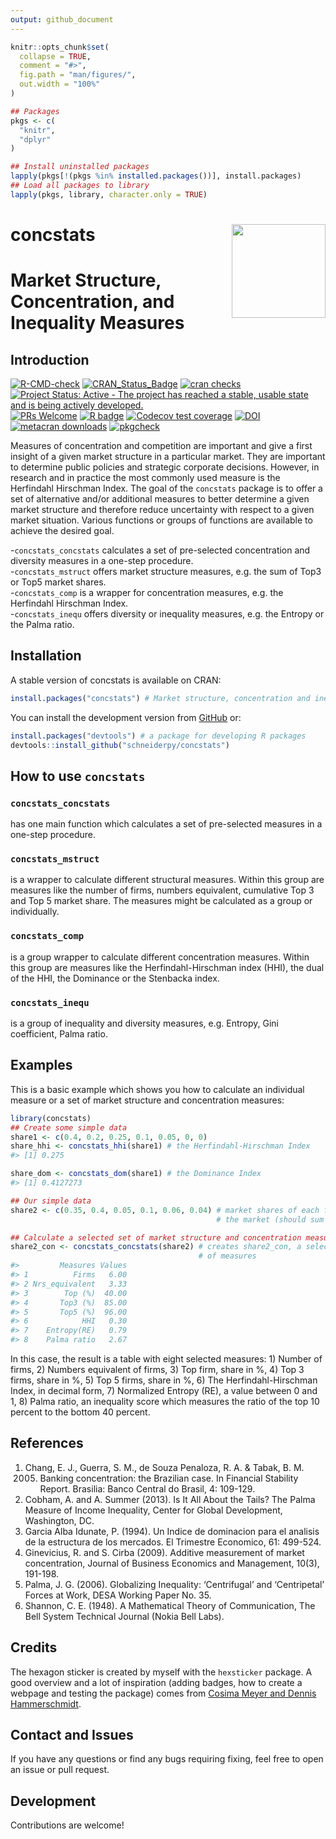 ```yaml
---
output: github_document
---
```


```r
knitr::opts_chunk$set(
  collapse = TRUE,
  comment = "#>",
  fig.path = "man/figures/",
  out.width = "100%"
)
```

```R
## Packages
pkgs <- c(
  "knitr",
  "dplyr"
)

## Install uninstalled packages
lapply(pkgs[!(pkgs %in% installed.packages())], install.packages)
## Load all packages to library 
lapply(pkgs, library, character.only = TRUE)
```


# concstats <img src='man/figures/logo.png' align="right" height="150" style="float:right; height:150px;"/>

#  Market Structure, Concentration, and Inequality Measures

## Introduction

<!-- badges: start -->

[![R-CMD-check](https://github.com/schneiderpy/concstats/workflows/R-CMD-check/badge.svg)](https://github.com/schneiderpy/concstats/actions)
[![CRAN_Status_Badge](https://www.r-pkg.org/badges/version/concstats)](https://cran.r-project.org/package=concstats)
[![cran checks](https://cranchecks.info/badges/summary/concstats)](https://cran.r-project.org/web/checks/check_results_concstats.html)
[![Project Status: Active - The project has reached a stable, usable state and is being actively developed.](https://www.repostatus.org/badges/latest/active.svg)](https://www.repostatus.org/#active)
[![PRs
Welcome](https://img.shields.io/badge/PRs-welcome-brightgreen.svg?style=plastic)](https://github.com/schneiderpy/concstats/pulls)
[![R
badge](https://img.shields.io/badge/Build%20with-♥%20and%20R-blue)](https://github.com/schneiderpy/concstats)
[![Codecov test coverage](https://codecov.io/gh/schneiderpy/concstats/branch/master/graph/badge.svg)](https://app.codecov.io/gh/schneiderpy/concstats?branch=master)
[![DOI](https://zenodo.org/badge/DOI/10.5281/zenodo.6456536.svg)](https://doi.org/10.5281/zenodo.6456536)
[![metacran downloads](https://cranlogs.r-pkg.org/badges/concstats)](https://cran.r-project.org/package=concstats)
[![pkgcheck](https://github.com/schneiderpy/concstats/workflows/pkgcheck/badge.svg)](https://github.com/schneiderpy/concstats/actions?query=workflow%3Apkgcheck)

<!-- badges: end -->

Measures of concentration and competition are important and give a first
insight of a given market structure in a particular market. They are important
to determine public policies and strategic corporate decisions.
However, in research and in practice the most commonly used measure is the
Herfindahl Hirschman Index. The goal of the `concstats` package is to offer a
set of alternative and/or additional measures to better determine a given market
structure and therefore reduce uncertainty with respect to a given market
situation.
Various functions or groups of functions are available to achieve the desired
goal.

\-`concstats_concstats` calculates a set of pre-selected concentration and
diversity measures in a one-step procedure.  
\-`concstats_mstruct` offers market structure measures, e.g. the sum of Top3 or
Top5 market shares.  
\-`concstats_comp` is a wrapper for concentration measures, e.g. the Herfindahl
Hirschman Index.  
\-`concstats_inequ` offers diversity or inequality measures, e.g. the Entropy or the
Palma ratio.


## Installation

A stable version of concstats is available on CRAN:
```r
install.packages("concstats") # Market structure, concentration and inequality measures
```

You can install the development version from
[GitHub](https://github.com/schneiderpy/concstats) or:

```r
install.packages("devtools") # a package for developing R packages
devtools::install_github("schneiderpy/concstats")
```

## How to use `concstats`

### `concstats_concstats`

has one main function which calculates a set of pre-selected measures in
a one-step procedure.

### `concstats_mstruct`

is a wrapper to calculate different structural measures. Within this group are
measures like the number of firms, numbers equivalent, cumulative Top 3 and
Top 5 market share. The measures might be calculated as a group or individually.

### `concstats_comp`

is a group wrapper to calculate different concentration measures. Within this
group are measures like the Herfindahl-Hirschman index (HHI), the dual of the
HHI, the Dominance or the Stenbacka index.

### `concstats_inequ`

is a group of inequality and diversity measures, e.g. Entropy, Gini coefficient,
Palma ratio.

## Examples

This is a basic example which shows you how to calculate an individual
measure or a set of market structure and concentration measures:

```r
library(concstats)
## Create some simple data
share1 <- c(0.4, 0.2, 0.25, 0.1, 0.05, 0, 0)
share_hhi <- concstats_hhi(share1) # the Herfindahl-Hirschman Index
#> [1] 0.275

share_dom <- concstats_dom(share1) # the Dominance Index
#> [1] 0.4127273

## Our simple data
share2 <- c(0.35, 0.4, 0.05, 0.1, 0.06, 0.04) # market shares of each firm in
                                              # the market (should sum up to 1)

## Calculate a selected set of market structure and concentration measures
share2_con <- concstats_concstats(share2) # creates share2_con, a selected set
                                          # of measures
#>         Measures Values
#> 1          Firms   6.00
#> 2 Nrs_equivalent   3.33
#> 3        Top (%)  40.00
#> 4       Top3 (%)  85.00
#> 5       Top5 (%)  96.00
#> 6            HHI   0.30
#> 7    Entropy(RE)   0.79
#> 8    Palma ratio   2.67
```

In this case, the result is a table with eight selected measures: 1)
Number of firms, 2) Numbers equivalent of firms, 3) Top firm, share in
%, 4) Top 3 firms, share in %, 5) Top 5 firms, share in %, 6) The
Herfindahl-Hirschman Index, in decimal form, 7) Normalized Entropy (RE),
a value between 0 and 1, 8) Palma ratio, an inequality score which
measures the ratio of the top 10 percent to the bottom 40 percent.

## References

1.  Chang, E. J., Guerra, S. M., de Souza Penaloza, R. A. & Tabak, B. M.
    (2005) Banking concentration: the Brazilian case. In Financial
    Stability Report. Brasilia: Banco Central do Brasil, 4: 109-129.
2.  Cobham, A. and A. Summer (2013). Is It All About the Tails? The
    Palma Measure of Income Inequality, Center for Global Development,
    Washington, DC.
3.  Garcia Alba Idunate, P. (1994). Un Indice de dominacion para el
    analisis de la estructura de los mercados. El Trimestre Economico,
    61: 499-524.
4.  Ginevicius, R. and S. Cirba (2009). Additive measurement of market
    concentration, Journal of Business Economics and Management, 10(3),
    191-198. \doi{10.3846/1611-1699.2009.10.191-198}
5.  Palma, J. G. (2006). Globalizing Inequality: 'Centrifugal' and
    'Centripetal' Forces at Work, DESA Working Paper No. 35.
6.  Shannon, C. E. (1948). A Mathematical Theory of Communication, The
    Bell System Technical Journal (Nokia Bell Labs).

## Credits

The hexagon sticker is created by myself with the `hexsticker` package.
A good overview and a lot of inspiration (adding badges, how to create a
webpage and testing the package) comes from [Cosima Meyer and Dennis
Hammerschmidt](https://www.mzes.uni-mannheim.de/socialsciencedatalab/article/r-package/).

## Contact and Issues

If you have any questions or find any bugs requiring fixing, feel free to open
an issue or pull request.

## Development

Contributions are welcome\!

